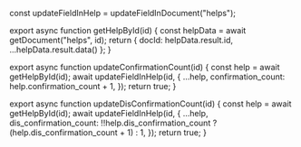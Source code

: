 
const updateFieldInHelp = updateFieldInDocument("helps");

export async function getHelpById(id) {
  const helpData = await getDocument("helps", id);
  return { docId: helpData.result.id, ...helpData.result.data() };
}

export async function updateConfirmationCount(id) {
  const help = await getHelpById(id);
  await updateFieldInHelp(id, {
    ...help,
    confirmation_count: help.confirmation_count + 1,
  });
  return true;
}

export async function updateDisConfirmationCount(id) {
  const help = await getHelpById(id);
  await updateFieldInHelp(id, {
    ...help,
    dis_confirmation_count: !!help.dis_confirmation_count ? (help.dis_confirmation_count + 1) : 1,
  });
  return true;
}
